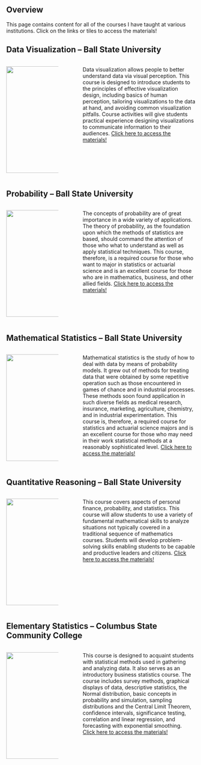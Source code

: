 ## Overview

This page contains content for all of the courses I have taught at various institutions. Click on the links or tiles to access the materials!

## Data Visualization -- Ball State University

::: columns
::: {.column width="30%"}
[![](images/data-visualization.png){width="284"}](https://coltongearhart.github.io/dana320/)
:::

::: {.column width="5%"}
:::

::: {.column width="65%"}
Data visualization allows people to better understand data via visual perception. This course is designed to introduce students to the principles of effective visualization design, including basics of human perception, tailoring visualizations to the data at hand, and avoiding common visualization pitfalls. Course activities will give students practical experience designing visualizations to communicate information to their audiences. [Click here to access the materials!](https://coltongearhart.github.io/dana320/)
:::
:::

## Probability -- Ball State University

::: columns
::: {.column width="30%"}
[![](images/probability.png){width="284"}](https://coltongearhart.github.io/math320/)
:::

::: {.column width="5%"}
:::

::: {.column width="65%"}
The concepts of probability are of great importance in a wide variety of applications. The theory of probability, as the foundation upon which the methods of statistics are based, should command the attention of those who what to understand as well as apply statistical techniques. This course, therefore, is a required course for those who want to major in statistics or actuarial science and is an excellent course for those who are in mathematics, business, and other allied fields. [Click here to access the materials!](https://coltongearhart.github.io/math320/)
:::
:::

## Mathematical Statistics -- Ball State University

::: columns
::: {.column width="30%"}
[![](images/mathematical-statistics.png){width="284"}](https://coltongearhart.github.io/math321/)
:::

::: {.column width="5%"}
:::

::: {.column width="65%"}
Mathematical statistics is the study of how to deal with data by means of probability models. It grew out of methods for treating data that were obtained by some repetitive operation such as those encountered in games of chance and in industrial processes. These methods soon found application in such diverse fields as medical research, insurance, marketing, agriculture, chemistry, and in industrial experimentation. This course is, therefore, a required course for statistics and actuarial science majors and is an excellent course for those who may need in their work statistical methods at a reasonably sophisticated level. [Click here to access the materials!](https://coltongearhart.github.io/math321/)
:::
:::

## Quantitative Reasoning -- Ball State University

::: columns
::: {.column width="30%"}
[![](images/quantitative-reasoning.png){width="284"}](https://coltongearhart.github.io/math125/)
:::

::: {.column width="5%"}
:::

::: {.column width="65%"}
This course covers aspects of personal finance, probability, and statistics. This course will allow students to use a variety of fundamental mathematical skills to analyze situations not typically covered in a traditional sequence of mathematics courses. Students will develop problem-solving skills enabling students to be capable and productive leaders and citizens. [Click here to access the materials!](https://coltongearhart.github.io/math125/)
:::
:::

## Elementary Statistics -- Columbus State Community College

::: columns
::: {.column width="30%"}
[![](images/elementary-statistics.png){width="284"}](https://coltongearhart.github.io/elementary-stats/)
:::

::: {.column width="5%"}
:::

::: {.column width="65%"}
This course is designed to acquaint students with statistical methods used in gathering and analyzing data. It also serves as an introductory business statistics course. The course includes survey methods, graphical displays of data, descriptive statistics, the Normal distribution, basic concepts in probability and simulation, sampling distributions and the Central Limit Theorem, confidence intervals, significance testing, correlation and linear regression, and forecasting with exponential smoothing. [Click here to access the materials!](https://coltongearhart.github.io/elementary-stats)
:::
:::
